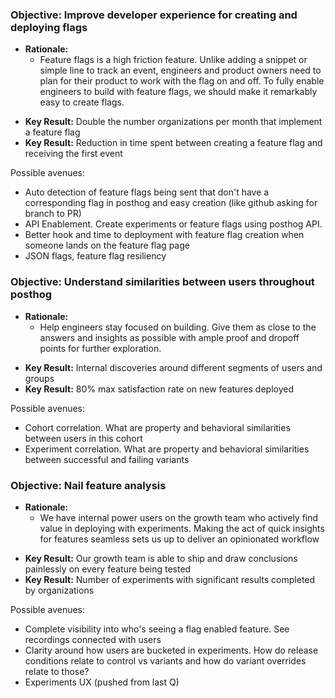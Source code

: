 ### Objective: Improve developer experience for creating and deploying flags

* **Rationale:**
     * Feature flags is a high friction feature. Unlike adding a snippet or simple line to track an event, engineers and product owners need to plan for their product to work with the flag on and off. 
     To fully enable engineers to build with feature flags, we should make it remarkably easy to create flags.
 
- **Key Result:** Double the number organizations per month that implement a feature flag
- **Key Result:** Reduction in time spent between creating a feature flag and receiving the first event
    
Possible avenues:
- Auto detection of feature flags being sent that don't have a corresponding flag in posthog and easy creation (like github asking for branch to PR)
- API Enablement. Create experiments or feature flags using posthog API.
- Better hook and time to deployment with feature flag creation when someone lands on the feature flag page
- JSON flags, feature flag resiliency

### Objective: Understand similarities between users throughout posthog

* **Rationale:**
     * Help engineers stay focused on building. Give them as close to the answers and insights as possible with ample proof and dropoff points for further exploration.
 
- **Key Result:** Internal discoveries around different segments of users and groups
- **Key Result:** 80% max satisfaction rate on new features deployed

 Possible avenues:
- Cohort correlation. What are property and behavioral similarities between users in this cohort
- Experiment correlation. What are property and behavioral similarities between successful and failing variants


### Objective: Nail feature analysis

* **Rationale:**
     * We have internal power users on the growth team who actively find value in deploying with experiments. Making the act of quick insights for features seamless sets us up to deliver an opinionated workflow

- **Key Result:** Our growth team is able to ship and draw conclusions painlessly on every feature being tested
- **Key Result:** Number of experiments with significant results completed by organizations

Possible avenues:
- Complete visibility into who's seeing a flag enabled feature. See recordings connected with users
- Clarity around how users are bucketed in experiments. How do release conditions relate to control vs variants and how do variant overrides relate to those?
- Experiments UX (pushed from last Q)
